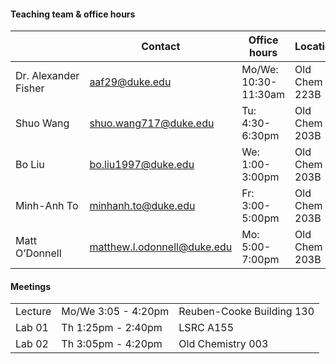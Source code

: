 #### Teaching team & office hours

|                      | Contact                                                     | Office hours         | Location      |
|------------------|------------------|------------------|------------------|
| Dr. Alexander Fisher | [aaf29\@duke.edu](aaf29@duke.edu)                           | Mo/We: 10:30-11:30am | Old Chem 223B |
| Shuo Wang            | [shuo.wang717\@duke.edu](shuo.wang717@duke.edu)             | Tu: 4:30-6:30pm      | Old Chem 203B |
| Bo Liu               | [bo.liu1997\@duke.edu](bo.liu1997@duke.edu)                 | We: 1:00-3:00pm      | Old Chem 203B |
| Minh-Anh To          | [minhanh.to\@duke.edu](minhanh.to@duke.edu)                 | Fr: 3:00-5:00pm      | Old Chem 203B |
| Matt O'Donnell       | [matthew.l.odonnell\@duke.edu](matthew.l.odonnell@duke.edu) | Mo: 5:00-7:00pm      | Old Chem 203B |

#### Meetings

|         |                     |                           |
|---------|---------------------|---------------------------|
| Lecture | Mo/We 3:05 - 4:20pm | Reuben-Cooke Building 130 |
| Lab 01  | Th 1:25pm - 2:40pm  | LSRC A155                 |
| Lab 02  | Th 3:05pm - 4:20pm  | Old Chemistry 003         |

